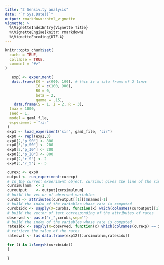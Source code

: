 ```yaml
---
title: "2 Sensivity analysis"
date: "`r Sys.Date()`"
output: rmarkdown::html_vignette
vignette: >
  %\VignetteIndexEntry{Vignette Title}
  %\VignetteEngine{knitr::rmarkdown}
  %\VignetteEncoding{UTF-8}
---
```


```r
knitr::opts_chunk$set(
  cache = TRUE,
  collapse = TRUE,
  comment = "#>"
)
```


```r
   exp0 <- experiment(
   data.frame(S0 = c(900, 100), # this is a data frame of 2 lines
              I0 = c(100, 900),
              R0 = 0,
              beta = 2,
              gamma = .15),
    data.frame(S = 1, I = 2, R = 3),
  tmax = 1000,
  seed = 1,
  model = gaml_file,
  experiment = "sir"
 ) 
 exp1 <- load_experiment("sir", gaml_file, "sir")
 exp0 <- repl(exp1,3)
 exp0[2,"p_S0"] <- 800
 exp0[3,"p_S0"] <- 200
 exp0[2,"p_I0"] <- 200
 exp0[3,"p_I0"] <- 800
 exp0[2,"r_S"] <- 2
 exp0[3,"r_S"] <- 3

 curexp <- exp0
 output <- run_experiment(curexp)
 # In the current experiment object, cursimul gives the line of the simulation
 cursimulnum  <- 1
 curoutput    <- output[cursimulnum]
 # build the vector of observed variables
 curobs <- attributes(curoutput[[1]])$names[-1]
 # build the index of the variables whose rate is computed
 curobsidx <- sapply(X=curobs, function(x) which(colnames(curoutput[[1]]) == x))
 # build the vector of text corresponding of the attributes of rates
 observed <- paste("r_",curobs,sep="")
 # build the index of the variables whose rate is computed
 ratesidx <- sapply(X=observed, function(x) which(colnames(curexp) == x))
 # retrieve the value of the rates
 ratesval <- (as.data.frame(exp12)[cursimulnum,ratesidx])
 
 for (i in 1:length(curobsidx))
 {
   
 }
```

